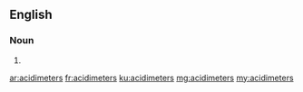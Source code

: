 ==English==

===Noun===
{{head|en|noun plural form}}

# {{plural of|acidimeter|lang=en}}

[[ar:acidimeters]]
[[fr:acidimeters]]
[[ku:acidimeters]]
[[mg:acidimeters]]
[[my:acidimeters]]